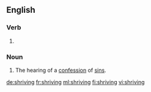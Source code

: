==English==

===Verb===
{{head|en}}

# {{present participle of|shrive}}

===Noun===
{{en-noun}}

# The hearing of a [[confession]] of [[sin]]s.

[[de:shriving]]
[[fr:shriving]]
[[ml:shriving]]
[[fi:shriving]]
[[vi:shriving]]